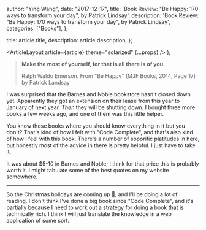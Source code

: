 
  author: "Ying Wang",
  date: "2017-12-17",
  title:
    'Book Review: "Be Happy: 170 ways to transform your day", by Patrick Lindsay',
  description:
    'Book Review: "Be Happy: 170 ways to transform your day", by Patrick Lindsay',
  categories: ["Books"],
};

  title: article.title,
  description: article.description,
};

  <ArticleLayout article={article} theme="solarized" {...props} />
);

> **Make the most of yourself, for that is all there is of you.**
>
> Ralph Waldo Emerson. From "Be Happy" (MJF Books, 2014, Page 17) by Patrick
> Landsay

I was surprised that the Barnes and Noble bookstore hasn't closed down yet.
Apparently they got an extension on their lease from this year to January of
next year. _Then_ they will be shutting down. I bought three more books a few
weeks ago, and one of them was this little helper.

You know those books where you should know everything in it but you don't?
That's kind of how I felt with "Code Complete", and that's also kind of how I
feel with this book. There's a number of soporific platitudes in here, but
honestly most of the advice in there is pretty helpful. I just have to take it.

It was about $5-10 in Barnes and Noble; I think for that price this is probably
worth it. I might tabulate some of the best quotes on my website somewhere.

---

So the Christmas holidays are coming up :christmas_tree:, and I'll be doing a
lot of reading. I don't think I've done a big book since "Code Complete", and
it's partially because I need to work out a strategy for doing a book that is
technically rich. I think I will just translate the knowledge in a web
application of some sort.
